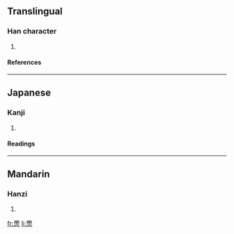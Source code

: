 ==Translingual==
===Han character===
{{Han char|rn=61|rad=心|as=11|sn=15|four=|canj=大心月中心 (KPBLP)}}
# {{defn|Han|sort=心11}}
====References====
{{Han ref|kx=0400.170|dkj=11147|dj=0740.100|hdz=42341.050|uh=6178|ud=24952}}
----
==Japanese==
===Kanji===
{{ja-kanji|grade=|rs=心11}}
# {{defn|Japanese}} 
====Readings====
{{ja-readings|on=[[てい]] (tei), [[だい]] (dai), [[せい]] (sei), [[たい]] (tai)|kun=[[たかい]] (takai), [[きわまる]] (kiwamaru), [[おとる]] (otoru)}}
----
==Mandarin==
===Hanzi===
{{cmn-hanzi|pin=[[dì]] ([[di4]]), [[zhé]] ([[zhe2]])|wg=ti<sup>4</sup>, che<sup>2</sup>}}
# {{defn|Mandarin}}

[[fr:慸]]
[[li:慸]]